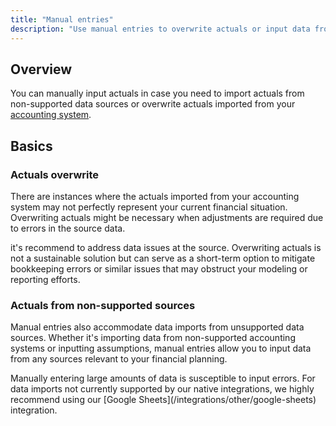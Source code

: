 ```yaml
---
title: "Manual entries"
description: "Use manual entries to overwrite actuals or input data from non-supported data sources."
---
```


## Overview

You can manually input actuals in case you need to import actuals from non-supported data sources or overwrite actuals imported from your [accounting system](/integrations/accounting/business-central).

## Basics

### Actuals overwrite

There are instances where the actuals imported from your accounting system may not perfectly represent your current financial situation. Overwriting actuals might be necessary when adjustments are required due to errors in the source data.

<Tip>
  it's recommend to address data issues at the source. Overwriting actuals is not a sustainable solution but can serve as a short-term option to mitigate bookkeeping errors or similar issues that may obstruct your modeling or reporting efforts.
</Tip>

### Actuals from non-supported sources

Manual entries also accommodate data imports from unsupported data sources. Whether it's importing data from non-supported accounting systems or inputting assumptions, manual entries allow you to input data from any sources relevant to your financial planning.

<Tip>
  Manually entering large amounts of data is susceptible to input errors. For data imports not currently supported by our native integrations, we highly recommend using our [Google Sheets](/integrations/other/google-sheets) integration.
</Tip>